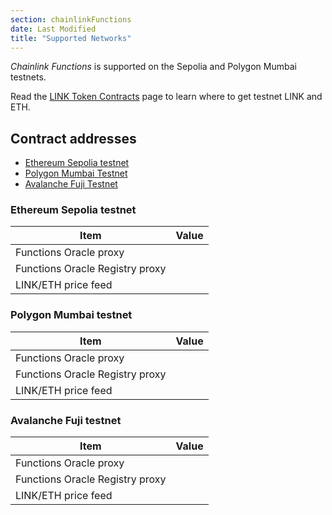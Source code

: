 ```yaml
---
section: chainlinkFunctions
date: Last Modified
title: "Supported Networks"
---
```



_Chainlink Functions_ is supported on the Sepolia and Polygon Mumbai testnets.

Read the [LINK Token Contracts](/resources/link-token-contracts) page to learn where to get testnet LINK and ETH.

## Contract addresses

<ResourcesCallout callout="bridgeRisks" />

- [Ethereum Sepolia testnet](#ethereum-sepolia-testnet)
- [Polygon Mumbai Testnet](#polygon-mumbai-testnet)
- [Avalanche Fuji Testnet](#avalanche-fuji-testnet)

### Ethereum Sepolia testnet

| Item                            | Value                                                                                                     |
| ------------------------------- | --------------------------------------------------------------------------------------------------------- |
| Functions Oracle proxy          | <Address contractUrl="https://sepolia.etherscan.io/address/0x649a2C205BE7A3d5e99206CEEFF30c794f0E31EC" /> |
| Functions Oracle Registry proxy | <Address contractUrl="https://sepolia.etherscan.io/address/0x3c79f56407DCB9dc9b852D139a317246f43750Cc" /> |
| LINK/ETH price feed             | <Address contractUrl="https://sepolia.etherscan.io/address/0x42585eD362B3f1BCa95c640FdFf35Ef899212734" /> |

### Polygon Mumbai testnet

| Item                            | Value                                                                                                       |
| ------------------------------- | ----------------------------------------------------------------------------------------------------------- |
| Functions Oracle proxy          | <Address contractUrl="https://mumbai.polygonscan.com/address/0xeA6721aC65BCeD841B8ec3fc5fEdeA6141a0aDE4" /> |
| Functions Oracle Registry proxy | <Address contractUrl="https://mumbai.polygonscan.com/address/0xEe9Bf52E5Ea228404bB54BCFbbDa8c21131b9039" /> |
| LINK/ETH price feed             | <Address contractUrl="https://mumbai.polygonscan.com/address/0x12162c3E810393dEC01362aBf156D7ecf6159528" /> |

### Avalanche Fuji testnet

| Item                            | Value                                                                                                     |
| ------------------------------- | --------------------------------------------------------------------------------------------------------- |
| Functions Oracle proxy          | <Address contractUrl="https://testnet.snowtrace.io/address/0xE569061eD8244643169e81293b0aA0d3335fD563" /> |
| Functions Oracle Registry proxy | <Address contractUrl="https://testnet.snowtrace.io/address/0x452C33Cef9Bc773267Ac5F8D85c1Aca2bA4bcf0C" /> |
| LINK/ETH price feed             | <Address contractUrl="https://testnet.snowtrace.io/address/0x79c91fd4F8b3DaBEe17d286EB11cEE4D83521775" /> |
